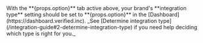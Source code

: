 
<Admonition type="note">
    With the **{props.option}** tab active above, your brand's **integration type** setting should be set to **{props.option}** in the [Dashboard](https://dashboard.verified.inc). _See [Determine integration type](/integration-guide#2-determine-integration-type) if you need help deciding which type is right for you._
</Admonition>